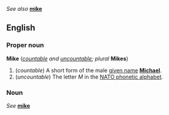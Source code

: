 ''See also'' '''[[mike]]'''

==English==
===Proper noun===
'''Mike''' (''[[countable]] and [[uncountable]]; plural'' '''Mikes''')

#(''countable'') A short form of the male [[given name]] '''[[Michael]]'''.
#(''uncountable'') The letter ''M'' in the [[NATO phonetic alphabet]].

===Noun===
''See'' '''[[mike]]'''